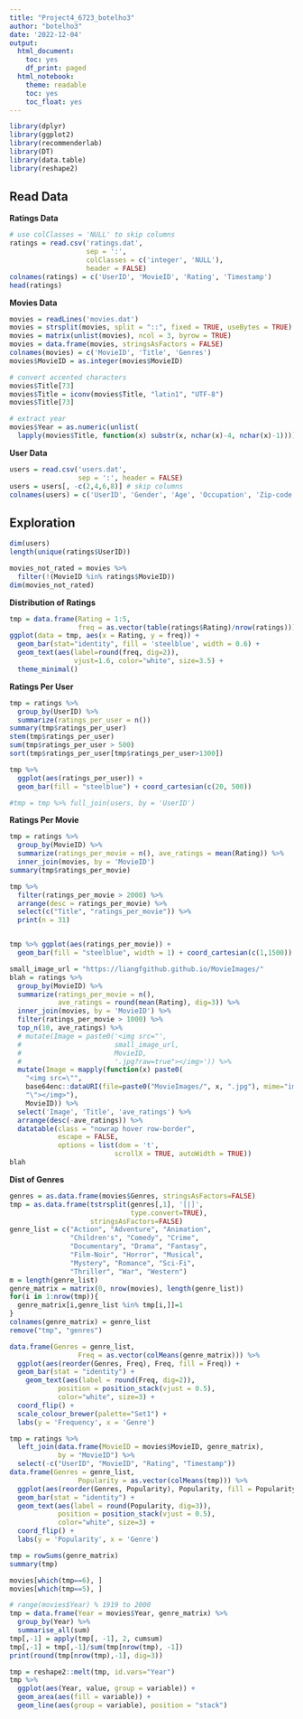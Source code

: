 ```yaml
---
title: "Project4_6723_botelho3"
author: "botelho3"
date: '2022-12-04'
output:
  html_document:
    toc: yes
    df_print: paged
  html_notebook:
    theme: readable
    toc: yes
    toc_float: yes
---
```



```r
library(dplyr)
library(ggplot2)
library(recommenderlab)
library(DT)
library(data.table)
library(reshape2)
```

## Read Data


**Ratings Data**
```r
# use colClasses = 'NULL' to skip columns
ratings = read.csv('ratings.dat', 
                   sep = ':',
                   colClasses = c('integer', 'NULL'), 
                   header = FALSE)
colnames(ratings) = c('UserID', 'MovieID', 'Rating', 'Timestamp')
head(ratings)
```

**Movies Data**
```r
movies = readLines('movies.dat')
movies = strsplit(movies, split = "::", fixed = TRUE, useBytes = TRUE)
movies = matrix(unlist(movies), ncol = 3, byrow = TRUE)
movies = data.frame(movies, stringsAsFactors = FALSE)
colnames(movies) = c('MovieID', 'Title', 'Genres')
movies$MovieID = as.integer(movies$MovieID)

# convert accented characters
movies$Title[73]
movies$Title = iconv(movies$Title, "latin1", "UTF-8")
movies$Title[73]

# extract year
movies$Year = as.numeric(unlist(
  lapply(movies$Title, function(x) substr(x, nchar(x)-4, nchar(x)-1))))
```

**User Data**
```r
users = read.csv('users.dat',
                 sep = ':', header = FALSE)
users = users[, -c(2,4,6,8)] # skip columns
colnames(users) = c('UserID', 'Gender', 'Age', 'Occupation', 'Zip-code')
```


## Exploration
```r
dim(users)
length(unique(ratings$UserID))
```

```r
movies_not_rated = movies %>% 
  filter(!(MovieID %in% ratings$MovieID))
dim(movies_not_rated)
```

**Distribution of Ratings**

```r
tmp = data.frame(Rating = 1:5, 
                 freq = as.vector(table(ratings$Rating)/nrow(ratings)))
ggplot(data = tmp, aes(x = Rating, y = freq)) +
  geom_bar(stat="identity", fill = 'steelblue', width = 0.6) + 
  geom_text(aes(label=round(freq, dig=2)), 
                vjust=1.6, color="white", size=3.5) +
  theme_minimal()
```


**Ratings Per User**
```r
tmp = ratings %>% 
  group_by(UserID) %>% 
  summarize(ratings_per_user = n()) 
summary(tmp$ratings_per_user)
stem(tmp$ratings_per_user)
sum(tmp$ratings_per_user > 500)
sort(tmp$ratings_per_user[tmp$ratings_per_user>1300])

tmp %>%
  ggplot(aes(ratings_per_user)) +
  geom_bar(fill = "steelblue") + coord_cartesian(c(20, 500))

#tmp = tmp %>% full_join(users, by = 'UserID')
```

**Ratings Per Movie**

```r
tmp = ratings %>% 
  group_by(MovieID) %>% 
  summarize(ratings_per_movie = n(), ave_ratings = mean(Rating)) %>%
  inner_join(movies, by = 'MovieID')
summary(tmp$ratings_per_movie)
```

```r
tmp %>% 
  filter(ratings_per_movie > 2000) %>%
  arrange(desc = ratings_per_movie) %>%
  select(c("Title", "ratings_per_movie")) %>%
  print(n = 31)


tmp %>% ggplot(aes(ratings_per_movie)) + 
  geom_bar(fill = "steelblue", width = 1) + coord_cartesian(c(1,1500))
```

```r
small_image_url = "https://liangfgithub.github.io/MovieImages/"
blah = ratings %>% 
  group_by(MovieID) %>% 
  summarize(ratings_per_movie = n(), 
            ave_ratings = round(mean(Rating), dig=3)) %>%
  inner_join(movies, by = 'MovieID') %>%
  filter(ratings_per_movie > 1000) %>%
  top_n(10, ave_ratings) %>%
  # mutate(Image = paste0('<img src="',
  #                       small_image_url,
  #                       MovieID,
  #                       '.jpg?raw=true"></img>')) %>%
  mutate(Image = mapply(function(x) paste0(
    "<img src=\"",
    base64enc::dataURI(file=paste0("MovieImages/", x, ".jpg"), mime="image/jpeg"),
    "\"></img>"), 
    MovieID)) %>%
  select('Image', 'Title', 'ave_ratings') %>%
  arrange(desc(-ave_ratings)) %>%
  datatable(class = "nowrap hover row-border", 
            escape = FALSE, 
            options = list(dom = 't',
                          scrollX = TRUE, autoWidth = TRUE))
blah
```


**Dist of Genres**

```r
genres = as.data.frame(movies$Genres, stringsAsFactors=FALSE)
tmp = as.data.frame(tstrsplit(genres[,1], '[|]',
                              type.convert=TRUE),
                    stringsAsFactors=FALSE)
genre_list = c("Action", "Adventure", "Animation", 
               "Children's", "Comedy", "Crime",
               "Documentary", "Drama", "Fantasy",
               "Film-Noir", "Horror", "Musical", 
               "Mystery", "Romance", "Sci-Fi", 
               "Thriller", "War", "Western")
m = length(genre_list)
genre_matrix = matrix(0, nrow(movies), length(genre_list))
for(i in 1:nrow(tmp)){
  genre_matrix[i,genre_list %in% tmp[i,]]=1
}
colnames(genre_matrix) = genre_list
remove("tmp", "genres")
```

```r
data.frame(Genres = genre_list, 
                 Freq = as.vector(colMeans(genre_matrix))) %>% 
  ggplot(aes(reorder(Genres, Freq), Freq, fill = Freq)) + 
  geom_bar(stat = "identity") + 
    geom_text(aes(label = round(Freq, dig=2)), 
            position = position_stack(vjust = 0.5), 
            color="white", size=3) + 
  coord_flip() + 
  scale_colour_brewer(palette="Set1") + 
  labs(y = 'Frequency', x = 'Genre')
```


```r
tmp = ratings %>% 
  left_join(data.frame(MovieID = movies$MovieID, genre_matrix), 
            by = "MovieID") %>%
  select(-c("UserID", "MovieID", "Rating", "Timestamp"))
data.frame(Genres = genre_list, 
                 Popularity = as.vector(colMeans(tmp))) %>% 
  ggplot(aes(reorder(Genres, Popularity), Popularity, fill = Popularity)) + 
  geom_bar(stat = "identity") + 
  geom_text(aes(label = round(Popularity, dig=3)), 
            position = position_stack(vjust = 0.5), 
            color="white", size=3) + 
  coord_flip() + 
  labs(y = 'Popularity', x = 'Genre')
```

```r
tmp = rowSums(genre_matrix)
summary(tmp)

movies[which(tmp==6), ]
movies[which(tmp==5), ]
```


```r
# range(movies$Year) % 1919 to 2000
tmp = data.frame(Year = movies$Year, genre_matrix) %>%
  group_by(Year) %>%
  summarise_all(sum)
tmp[,-1] = apply(tmp[, -1], 2, cumsum)
tmp[,-1] = tmp[,-1]/sum(tmp[nrow(tmp), -1])
print(round(tmp[nrow(tmp),-1], dig=3))
```

```r
tmp = reshape2::melt(tmp, id.vars="Year") 
tmp %>%
  ggplot(aes(Year, value, group = variable)) +
  geom_area(aes(fill = variable)) + 
  geom_line(aes(group = variable), position = "stack")
```






































